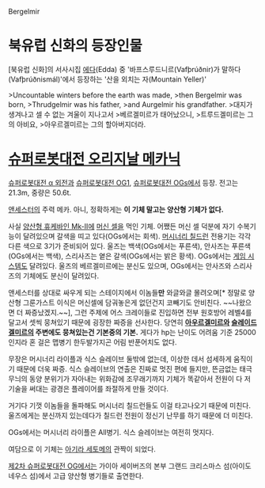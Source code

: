 Bergelmir
= 북유럽 신화의 등장인물 =

[북유럽 신화]의 서사시집 [[에다]](Edda) 중 '바프스루드니르(Vafþrúðnir)가 말하다(Vafþrúðnismál)'에서 등장하는 '산을 외치는 자(Mountain Yeller)'

>Uncountable winters before the earth was made,
>then Bergelmir was born,
>Thrudgelmir was his father,
>and Aurgelmir his grandfather.
>대지가 생겨나고 셀 수 없는 겨울이 지나고서
>베르겔미르가 태어났으니,
>트루드겔미르는 그의 아비요,
>아우르겔미르는 그의 할아버지더라.

= [[슈퍼로봇대전 오리지날 메카닉]] =

[[슈퍼로봇대전 α 외전]]과 [[슈퍼로봇대전 OG1]], [[슈퍼로봇대전 OGs]]에서 등장. 전고는 21.3m, 중량은 50.6t.

[[앤세스터]]의 주력 메카. 아니, 정확하게는 '''이 기체 말고는 양산형 기체가 없다.'''

사실 [[양산형 휴케바인 Mk-Ⅱ]]에 [[머신 셀]]을 먹인 기체. 어쨌든 머신 셀 덕분에 자기 수복기능이 달려있으며 갈색을 띠고 있다(OGs에서는 회색). [[머시너리 칠드런]] 전용기는 각각 다른 색으로 3기가 준비되어 있다. 울즈는 백색(OGs에서는 푸른색), 안사즈는 푸른색(OGs에서는 백색), 스리사즈는 옅은 갈색(OGs에서는 밝은 황색). OGs에서는 [[게임 시스템]]도 달려있다. 울즈의 베르겔미르에는 분신도 있으며, OGs에서는 안사즈와 스리사즈의 기체에도 분신이 달려있다.

앤세스터를 상대로 싸우게 되는 스테이지에서 이놈들'''만''' 와글와글 몰려오며[* 정말로 양산형 그룬가스트 이식은 머신셀에 담궈놓은게 없던건지 코빼기도 안비친다. ~~나왔으면 더 짜증났겠지.~~], 그런 주제에 어스 크레이들로 진입하면 전부 원호방어 레벨4를 달고서 셋씩 뭉쳐있기 때문에 굉장한 짜증을 선사한다. 당연히 '''[[아우르겔미르]]와 [[슬레이드겔미르]]의 주변에도 뭉쳐있는건 기본중의 기본.''' 게다가 hp는 난이도 어려움 기준 25000 인지라 혼 걸은 맵병기 한두발가지곤 어림 반푼어치도 없다.

무장은 머시너리 라이플과 식스 슬레이브 둘밖에 없는데, 이상한 데서 섬세하게 움직이기 때문에 더욱 짜증. 식스 슬레이브의 연출은 진짜로 멋진 편에 들지만, 뜬금없는 태극무늬의 동양 분위기가 자아내는 위화감에 조무래기까지 기체가 똑같아서 전원이 다 저 기술을 써대는 광경은 플레이어를 좌절하게 만들 것이다.

거기다 기껏 이놈들을 돌파해도 머시너리 칠드런들도 이걸 타고나오기 때문에 미친다. 울즈에게는 분신까지 있는데다가 칠드런 전원이 정신기 난무를 하기 때문에 더 미친다.

OGs에서는 머시너리 라이플은 All병기. 식스 슬레이브는 여전히 멋지다.

여담으로 이 기체는 [[아기라 세토메]]의 관짝이 되었다.

[[제2차 슈퍼로봇대전 OG]]에서는 가이아 세이버즈의 본부 그랜드 크리스마스 섬(아이도 네우스 섬)에서 고급 양산형 병기들로 출연한다.


